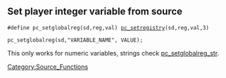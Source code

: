 == Set player integer variable from source ==

 #define pc_setglobalreg(sd,reg,val) [[pc_setregistry]](sd,reg,val,3)

 pc_setglobalreg(sd,"VARIABLE_NAME", VALUE);

This only works for numeric variables, strings check [[pc_setglobalreg_str]].




[[Category:Source_Functions]]